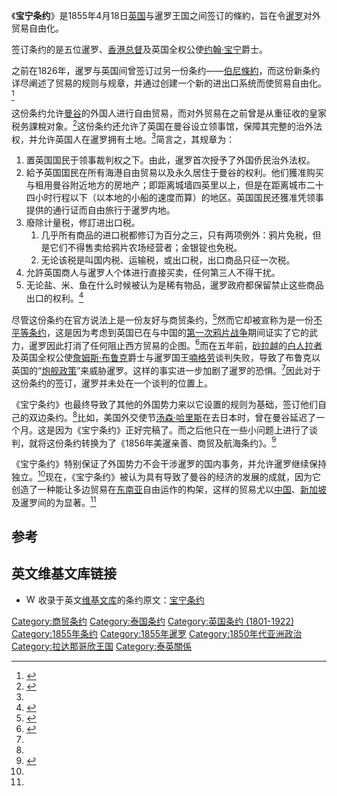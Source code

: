 {{Infobox treaty
| name = 宝宁条约
| long_name = 大英帝国与暹罗王国间的友好与商贸条约
| image = Bowring Treaty (TH Ver) 001.jpg
| image_width = 250 px
| caption = 条约的泰文版，书写于泰国黑纸书。之前曾被送到大英帝国，以被进一步附上女王的{{link-en|王国大印|Great Seal of the Realm|印章}}。
| type = 条约
| date_signed = 1855年4月18日
| location_signed = 曼谷
| parties = [[File:Flag_of_Siam_(1855).svg|25px]] [[暹罗|暹罗]]<br>{{flagicon|British Empire}} [[大英帝国|大英帝国]]
| language = [[泰语|泰语]]和[[英语|英语]]
}}
《'''宝宁条约'''》是1855年4月18日[[大不列颠及爱尔兰联合王国|英国]]与暹罗王国之间签订的條約，旨在令[[暹罗|暹罗]]对外贸易自由化。

签订条约的是五位暹罗{{link-en|全权代表|Plenipotentiary}}、[[香港总督|香港总督]]及英国全权公使[[宝宁|约翰·宝宁]]爵士。

之前在1826年，暹罗与英国间曾签订过另一份条约——[[伯尼條約|伯尼條約]]，而这份新条约详尽阐述了贸易的规则与规章，并通过创建一个新的进出口系统而使贸易自由化。<ref name="encycl">{{cite encyclopedia|title=Siam|encyclopedia=Encyclopædia Britannica Eleventh Edition|location=London|year=1911|url=http://www.1911encyclopedia.org/Siam|accessdate=2007-04-24|deadurl=yes|archiveurl=https://web.archive.org/web/20130528123935/http://www.1911encyclopedia.org/Siam|archivedate=2013-05-28}}</ref>

这份条约允许[[曼谷|曼谷]]的外国人进行自由贸易，而对外贸易在之前曾是从重征收的皇家税务課稅对象。<ref name="thaising">{{cite web|title=Ode to Friendship, Celebrating Singapore-Thailand Relations: Introduction|publisher=National Archives of Singapore|year=2004|url=http://www.a2o.com.sg/a2o/public/html/online_exhibit/odetoFriendship/html/Introduction/index.htm|accessdate=2007-04-24|archive-date=2007-03-03|archive-url=https://web.archive.org/web/20070303000031/http://www.a2o.com.sg/a2o/public/html/online_exhibit/odetoFriendship/html/Introduction/index.htm|dead-url=no}}</ref>这份条约还允许了英国在曼谷设立领事馆，保障其完整的治外法权，并允许英国人在暹罗拥有土地。<ref name="encycl"/>简言之，其规章为：

# 置英国国民于领事裁判权之下。由此，暹罗首次授予了外国侨民治外法权。
# 給予英国国民在所有海港自由贸易以及永久居住于曼谷的权利。他们獲准购买与租用曼谷附近地方的房地产；即距离城墙四英里以上，但是在距离城市二十四小时行程以下（以本地的小船的速度而算）的地区。英国国民还獲准凭领事提供的通行证而自由旅行于暹罗内地。
# 廢除计量税，修訂进出口税。
## 几乎所有商品的进口税都修订为百分之三，只有两项例外：鸦片免税，但是它们不得售卖给鸦片农场经营者；金银锭也免税。
## 无论该税是叫国内税、运输税，或出口税，出口商品只征一次税。
# 允許英国商人与暹罗人个体进行直接买卖，任何第三人不得干扰。
# 无论盐、米、鱼在什么时候被认为是稀有物品，暹罗政府都保留禁止这些商品出口的权利。<ref>{{cite book|last=Ingram|first=James C.|title=Economic Change in Thailand 1850-1970|url=https://archive.org/details/economicchangein0000ingr|publisher=Stanford University Press|year=1971|location =California|pages=[https://archive.org/details/economicchangein0000ingr/page/34 34]}}</ref>

尽管这份条约在官方说法上是一份友好与商贸条约，<ref name="thaiweb">{{cite web|title=King Mongkut—the Scholar King at the Crossroad in Thai History|publisher=Government of Thailand Public Relations Department|date=2004-08-20|url=http://thailand.prd.go.th/the_royalty_view.php?id=250|accessdate=2007-04-24}}{{dead link|date=2017年12月 |bot=InternetArchiveBot |fix-attempted=yes }}</ref>然而它却被宣称为是一份[[不平等条约|不平等条约]]，这是因为考虑到英国已在与中国的[[第一次鸦片战争|第一次鸦片战争]]期间证实了它的武力，暹罗因此打消了任何阻止西方贸易的企图。<ref>{{cite web|title=Impacts of Trade liberalization under the Agreement on Agriculture (AoA) of the World Trade Organization: A Case Study of Rice|publisher=Rural Reconstruction and Friends Alumni, Asia Pacific Research Network|date=2002-12-01|url=http://www.aprnet.org/index.php?a=show&c=Volume%207%20December%202002&t=journals&i=12|accessdate=2007-04-24|archive-date=2007-09-28|archive-url=https://web.archive.org/web/20070928042247/http://www.aprnet.org/index.php?a=show&c=Volume%207%20December%202002&t=journals&i=12|dead-url=no}}</ref>而在五年前，[[砂拉越|砂拉越]]的[[白人拉者|白人拉者]]及英国全权公使[[詹姆斯·布鲁克|詹姆斯·布鲁克]]爵士与暹罗国王[[帕喃格劳|喃格劳]]谈判失败，导致了布鲁克以英国的“[[炮舰外交|炮舰政策]]”来威胁暹罗。这样的事实进一步加剧了暹罗的恐惧。<ref name="thaiweb"/>因此对于这份条约的签订，暹罗并未处在一个谈判的位置上。

《宝宁条约》也最终导致了其他的外国势力来以它设置的规则为基础，签订他们自己的双边条约。<ref name="encycl"/>比如，美国外交使节[[1856年哈里斯与暹罗条约|汤森·哈里斯]]在去日本时，曾在曼谷延迟了一个月。这是因为《宝宁条约》正好完稿了。而之后他只在一些小问题上进行了谈判，就将这份条约转换为了《1856年美暹亲善、商贸及航海条约》。<ref>{{cite web|url=http://www.mnh.si.edu/treasures/frame_exhibit_gallery1b_main.htm|title=1b. Harris Treaty of 1856|date=June 21, 2007|format=exhibition|work=Royal Gifts from Thailand|publisher=National Museum of Natural History（[[美国国立自然历史博物馆|美国国立自然历史博物馆]]）|accessdate=April 19, 2012|quote=[http://www.mnh.si.edu/treasures/frameset_credits.htm Credits]|archive-date=2015-12-22|archive-url=https://web.archive.org/web/20151222120006/http://www.mnh.si.edu/treasures/frame_exhibit_gallery1b_main.htm|dead-url=no}}</ref>

《宝宁条约》特别保证了外国势力不会干涉暹罗的国内事务，并允许暹罗继续保持独立。<ref name="thaising"/>现在，《宝宁条约》被认为具有导致了曼谷的经济的发展的成就，因为它创造了一种能让多边贸易在[[东南亚|东南亚]]自由运作的构架，这样的贸易尤以[[中国|中国]]、[[新加坡|新加坡]]及暹罗间的为显著。<ref name="thaising"/>

==参考==
{{Portal box|泰国}}
{{Reflist}}
{{commons category|Bowring Treaty}}

==英文维基文库链接==
* [[File:Wikisource-logo.svg|15px]] 收录于英文[[维基文库|维基文库]]的条约原文：[https://en.wikisource.org/wiki/Bowring_Treaty 宝宁条约]{{Wayback|url=https://en.wikisource.org/wiki/Bowring_Treaty |date=20161013193758 }}

{{拉达那哥欣}}

[[Category:商贸条约|Category:商贸条约]]
[[Category:泰国条约|Category:泰国条约]]
[[Category:英国条约_(1801-1922)|Category:英国条约 (1801-1922)]]
[[Category:1855年条约|Category:1855年条约]]
[[Category:1855年暹罗|Category:1855年暹罗]]
[[Category:1850年代亚洲政治|Category:1850年代亚洲政治]]
[[Category:拉达那哥欣王国|Category:拉达那哥欣王国]]
[[Category:泰英關係|Category:泰英關係]]